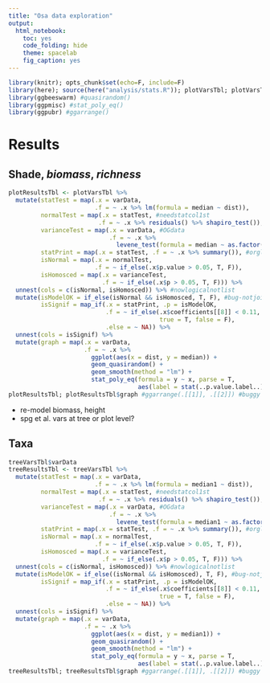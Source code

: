 ```yaml
---
title: "Osa data exploration"
output:
  html_notebook:
    toc: yes
    code_folding: hide
    theme: spacelab
    fig_caption: yes
---
```


```r
library(knitr); opts_chunk$set(echo=F, include=F)
library(here); source(here("analysis/stats.R")); plotVarsTbl; plotVarsTbl$varData
library(ggbeeswarm) #quasirandom()
library(ggpmisc) #stat_poly_eq()
library(ggpubr) #ggarrange()
```

# Results

## Shade, *biomass*, *richness*

```r
plotResultsTbl <- plotVarsTbl %>%
  mutate(statTest = map(.x = varData,
                        .f = ~ .x %>% lm(formula = median ~ dist)),
         normalTest = map(.x = statTest, #needstatcol1st
                         .f = ~ .x %>% residuals() %>% shapiro_test()),
         varianceTest = map(.x = varData, #OGdata
                            .f = ~ .x %>%
                              levene_test(formula = median ~ as.factor(dist))),
         statPrint = map(.x = statTest, .f = ~ .x %>% summary()), #orglast
         isNormal = map(.x = normalTest,
                        .f = ~ if_else(.x$p.value > 0.05, T, F)),
         isHomosced = map(.x = varianceTest,
                          .f = ~ if_else(.x$p > 0.05, T, F))) %>%
  unnest(cols = c(isNormal, isHomosced)) %>% #nowlogicalnotlist
  mutate(isModelOK = if_else(isNormal && isHomosced, T, F), #bug-notjoint?
         isSignif = map_if(.x = statPrint, .p = isModelOK,
                           .f = ~ if_else(.x$coefficients[[8]] < 0.11, #p
                                          true = T, false = F),
                           .else = ~ NA)) %>%
  unnest(cols = isSignif) %>%
  mutate(graph = map(.x = varData,
                     .f = ~ .x %>%
                       ggplot(aes(x = dist, y = median)) +
                       geom_quasirandom() + 
                       geom_smooth(method = "lm") +
                       stat_poly_eq(formula = y ~ x, parse = T,
                                    aes(label = stat(..p.value.label..)))))
plotResultsTbl; plotResultsTbl$graph #ggarrange(.[[1]], .[[2]]) #buggy
```

- re-model biomass, height
- spg et al. vars at tree or plot level?

## Taxa

```r
treeVarsTbl$varData
treeResultsTbl <- treeVarsTbl %>%
  mutate(statTest = map(.x = varData,
                        .f = ~ .x %>% lm(formula = median1 ~ dist)),
         normalTest = map(.x = statTest, #needstatcol1st
                         .f = ~ .x %>% residuals() %>% shapiro_test()),
         varianceTest = map(.x = varData, #OGdata
                            .f = ~ .x %>%
                              levene_test(formula = median1 ~ as.factor(dist))),
         statPrint = map(.x = statTest, .f = ~ .x %>% summary()), #orglast
         isNormal = map(.x = normalTest,
                        .f = ~ if_else(.x$p.value > 0.05, T, F)),
         isHomosced = map(.x = varianceTest,
                          .f = ~ if_else(.x$p > 0.05, T, F))) %>%
  unnest(cols = c(isNormal, isHomosced)) %>% #nowlogicalnotlist
  mutate(isModelOK = if_else((isNormal && isHomosced), T, F), #bug-notjoint?
         isSignif = map_if(.x = statPrint, .p = isModelOK,
                           .f = ~ if_else(.x$coefficients[[8]] < 0.11, #p
                                          true = T, false = F),
                           .else = ~ NA)) %>%
  unnest(cols = isSignif) %>%
  mutate(graph = map(.x = varData,
                     .f = ~ .x %>%
                       ggplot(aes(x = dist, y = median1)) +
                       geom_quasirandom() + 
                       geom_smooth(method = "lm") +
                       stat_poly_eq(formula = y ~ x, parse = T,
                                    aes(label = stat(..p.value.label..)))))
treeResultsTbl; treeResultsTbl$graph #ggarrange(.[[1]], .[[2]]) #buggy
```
